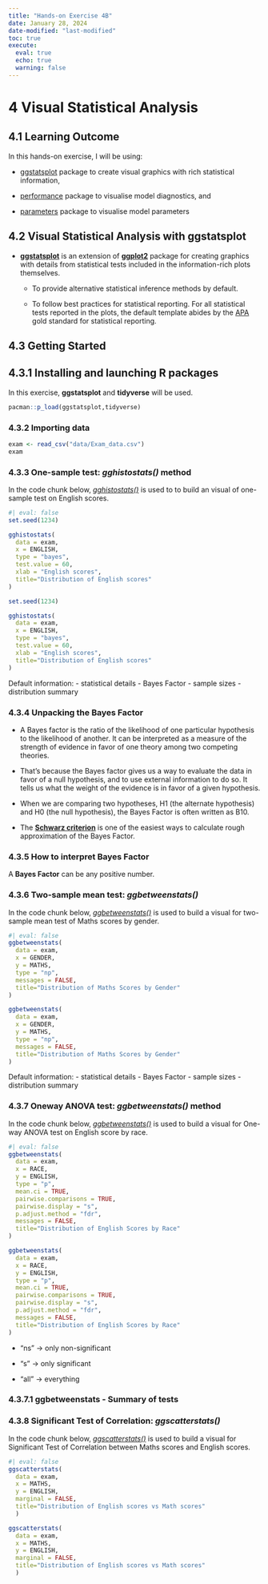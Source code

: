 ```yaml
---
title: "Hands-on Exercise 4B"
date: January 28, 2024
date-modified: "last-modified"
toc: true
execute:
  eval: true
  echo: true
  warning: false
---
```


# 4 Visual Statistical Analysis

## 4.1 Learning Outcome

In this hands-on exercise, I will be using:

-   [ggstatsplot](https://indrajeetpatil.github.io/ggstatsplot/) package to create visual graphics with rich statistical information,

-   [performance](https://easystats.github.io/performance/) package to visualise model diagnostics, and

-   [parameters](https://easystats.github.io/parameters/) package to visualise model parameters

## 4.2 Visual Statistical Analysis with ggstatsplot

-   [**ggstatsplot**](https://indrajeetpatil.github.io/ggstatsplot/) is an extension of [**ggplot2**](https://ggplot2.tidyverse.org/) package for creating graphics with details from statistical tests included in the information-rich plots themselves.

    -   To provide alternative statistical inference methods by default.

    -   To follow best practices for statistical reporting. For all statistical tests reported in the plots, the default template abides by the [APA](https://my.ilstu.edu/~jhkahn/apastats.html) gold standard for statistical reporting.

## 4.3 Getting Started

## 4.3.1 Installing and launching R packages

In this exercise, **ggstatsplot** and **tidyverse** will be used.

```r
pacman::p_load(ggstatsplot,tidyverse)
```

### 4.3.2 Importing data

```r
exam <- read_csv("data/Exam_data.csv")
exam
```

### 4.3.3 One-sample test: *gghistostats()* method

In the code chunk below, [*gghistostats()*](https://indrajeetpatil.github.io/ggstatsplot/reference/gghistostats.html) is used to to build an visual of one-sample test on English scores.

```r
#| eval: false
set.seed(1234)

gghistostats(
  data = exam,
  x = ENGLISH,
  type = "bayes",
  test.value = 60,
  xlab = "English scores",
  title="Distribution of English scores"
)
```

```r
set.seed(1234)

gghistostats(
  data = exam,
  x = ENGLISH,
  type = "bayes",
  test.value = 60,
  xlab = "English scores",
  title="Distribution of English scores"
)
```

Default information: - statistical details - Bayes Factor - sample sizes - distribution summary

### 4.3.4 Unpacking the Bayes Factor

-   A Bayes factor is the ratio of the likelihood of one particular hypothesis to the likelihood of another. It can be interpreted as a measure of the strength of evidence in favor of one theory among two competing theories.

-   That’s because the Bayes factor gives us a way to evaluate the data in favor of a null hypothesis, and to use external information to do so. It tells us what the weight of the evidence is in favor of a given hypothesis.

-   When we are comparing two hypotheses, H1 (the alternate hypothesis) and H0 (the null hypothesis), the Bayes Factor is often written as B10.

<!-- -->

-   The [**Schwarz criterion**](https://www.statisticshowto.com/bayesian-information-criterion/) is one of the easiest ways to calculate rough approximation of the Bayes Factor.

### 4.3.5 How to interpret Bayes Factor

A **Bayes Factor** can be any positive number. 

### 4.3.6 Two-sample mean test: *ggbetweenstats()*

In the code chunk below, [*ggbetweenstats()*](https://indrajeetpatil.github.io/ggstatsplot/reference/ggbetweenstats.html) is used to build a visual for two-sample mean test of Maths scores by gender.

```r
#| eval: false
ggbetweenstats(
  data = exam,
  x = GENDER, 
  y = MATHS,
  type = "np",
  messages = FALSE,
  title="Distribution of Maths Scores by Gender"
)
```

```r
ggbetweenstats(
  data = exam,
  x = GENDER, 
  y = MATHS,
  type = "np",
  messages = FALSE,
  title="Distribution of Maths Scores by Gender"
)
```

Default information: - statistical details - Bayes Factor - sample sizes - distribution summary

### 4.3.7 Oneway ANOVA test: *ggbetweenstats()* method

In the code chunk below, [*ggbetweenstats()*](https://indrajeetpatil.github.io/ggstatsplot/reference/ggbetweenstats.html) is used to build a visual for One-way ANOVA test on English score by race.

```r
#| eval: false
ggbetweenstats(
  data = exam,
  x = RACE, 
  y = ENGLISH,
  type = "p",
  mean.ci = TRUE, 
  pairwise.comparisons = TRUE, 
  pairwise.display = "s",
  p.adjust.method = "fdr",
  messages = FALSE,
  title="Distribution of English Scores by Race"
)
```

```r
ggbetweenstats(
  data = exam,
  x = RACE, 
  y = ENGLISH,
  type = "p",
  mean.ci = TRUE, 
  pairwise.comparisons = TRUE, 
  pairwise.display = "s",
  p.adjust.method = "fdr",
  messages = FALSE,
  title="Distribution of English Scores by Race"
)
```

-   “ns” → only non-significant

-   “s” → only significant

-   “all” → everything

### 4.3.7.1 ggbetweenstats - Summary of tests

<To add in>

### 4.3.8 Significant Test of Correlation: *ggscatterstats()*

In the code chunk below, [*ggscatterstats()*](https://indrajeetpatil.github.io/ggstatsplot/reference/ggscatterstats.html) is used to build a visual for Significant Test of Correlation between Maths scores and English scores.

```r
#| eval: false
ggscatterstats(
  data = exam,
  x = MATHS,
  y = ENGLISH,
  marginal = FALSE,
  title="Distribution of English scores vs Math scores"
  )
```

```r
ggscatterstats(
  data = exam,
  x = MATHS,
  y = ENGLISH,
  marginal = FALSE,
  title="Distribution of English scores vs Math scores"
  )
```

